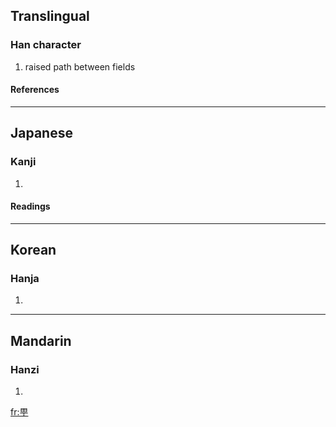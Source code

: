 ==Translingual==
===Han character===
{{Han char|rn=102|rad=田|as=02|sn=7|four=|canj=田一弓 (WMN), X田一弓 (XWMN)}}
# raised path between fields
====References====
{{Han ref|kx=0759.081|hdz=42528.051|uh=753C|ud=30012}}

----
==Japanese==
===Kanji===
{{ja-kanji|grade=|rs=田02}}
# {{defn|Japanese}} 
====Readings====
{{ja-readings|on=[[ちょう]] (chō), [[てい]] (tei)|kun=[[まち]] (machi)|nanori=}}

----
==Korean==
===Hanja===
{{ko-hanja|hangeul=정|eumhun=|rv=jeong|mr=chŏng|y=ceng}}
# {{defn|Korean}}

----
==Mandarin==
===Hanzi===
{{cmn-hanzi|pin=[[tǐng]] (ting3)|wg=t'ing<sup>3</sup>}}
# {{defn|Mandarin}}

[[fr:甼]]